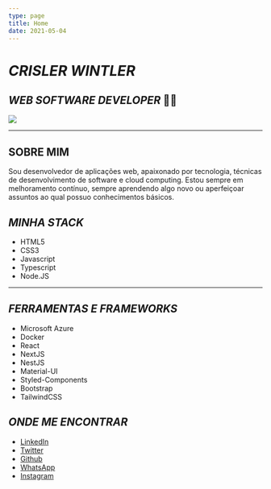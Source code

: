 ```yaml
---
type: page
title: Home
date: 2021-05-04
---
```


# _CRISLER WINTLER_

## _WEB SOFTWARE DEVELOPER_ 🐱‍💻

<img src="/images/index.jpg" />

---

## SOBRE MIM

Sou desenvolvedor de aplicações web, apaixonado por tecnologia, técnicas de desenvolvimento de software e
cloud computing. Estou sempre em melhoramento contínuo, sempre aprendendo algo novo ou aperfeiçoar assuntos ao qual possuo conhecimentos básicos.

## _MINHA STACK_

- HTML5
- CSS3
- Javascript
- Typescript
- Node.JS

---

## _FERRAMENTAS E FRAMEWORKS_

- Microsoft Azure
- Docker
- React
- NextJS
- NestJS
- Material-UI
- Styled-Components
- Bootstrap
- TailwindCSS

## _ONDE ME ENCONTRAR_

- [LinkedIn](https://www.linkedin.com/in/crisler-wintler-l-da-silva-550488202/)
- [Twitter](https://twitter.com/crislerguitar)
- [Github](https://github.com/crislerwin)
- [WhatsApp](https://wa.me/message/G2MTGZR52DQDO1)
- [Instagram](https://www.instagram.com/cwintler/)
